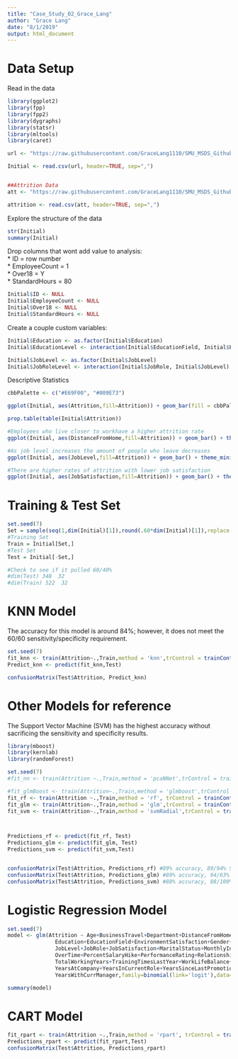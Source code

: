 ```yaml
---
title: "Case_Study_02_Grace_Lang"
author: "Grace Lang"
date: "8/1/2019"
output: html_document
---
```

# Data Setup
Read in the data
```r
library(ggplot2)
library(fpp)
library(fpp2)
library(dygraphs)
library(statsr)
library(mltools)
library(caret)

url <- "https://raw.githubusercontent.com/GraceLang1110/SMU_MSDS_Github/master/CaseStudy02/CaseStudy2-data.csv"

Initial <- read.csv(url, header=TRUE, sep=",")


##Attrition Data
att <- "https://raw.githubusercontent.com/GraceLang1110/SMU_MSDS_Github/master/CaseStudy02/CaseStudy2CompSet_NoAttrition.csv"

attrition <- read.csv(att, header=TRUE, sep=",")

```

Explore the structure of the data
```r
str(Initial)
summary(Initial)
```

Drop columns that wont add value to analysis:    
  * ID = row number    
  * EmployeeCount = 1    
  * Over18 = Y    
  * StandardHours = 80    
```r
Initial$ID <- NULL
Initial$EmployeeCount <- NULL
Initial$Over18 <- NULL
Initial$StandardHours <- NULL
```

Create a couple custom variables:
```r
Initial$Education <- as.factor(Initial$Education)
Initial$EducationLevel <- interaction(Initial$EducationField, Initial$Education)

Initial$JobLevel <- as.factor(Initial$JobLevel)
Initial$JobRoleLevel <- interaction(Initial$JobRole, Initial$JobLevel)

```

Descriptive Statistics
```r
cbbPalette <- c("#E69F00", "#009E73")

ggplot(Initial, aes(Attrition,fill=Attrition)) + geom_bar(fill = cbbPalette ) + theme_minimal() + theme(plot.title = element_text(hjust=0.5), legend.position ="none") + labs(x="Did Employee Leave Company?", y="Number of Employees", title = "Number of Employees Who Left Frito Lay") 

prop.table(table(Initial$Attrition))

#Employees who live closer to workhave a higher attrition rate
ggplot(Initial, aes(DistanceFromHome,fill=Attrition)) + geom_bar() + theme_minimal() + theme(plot.title = element_text(hjust=0.5)) + labs(x="Distance From Home", y="Number of Employees") 

#As job level increases the amount of people who leave decreases
ggplot(Initial, aes(JobLevel,fill=Attrition)) + geom_bar() + theme_minimal() + theme(plot.title = element_text(hjust=0.5)) + labs(x="Job Level", y="Number of Employees") 

#There are higher rates of attrition with lower job satisfaction
ggplot(Initial, aes(JobSatisfaction,fill=Attrition)) + geom_bar() + theme_minimal() + theme(plot.title = element_text(hjust=0.5)) + labs(x="Job Satisfaction", y="Number of Employees") 
```


# Training & Test Set
```r
set.seed(7)
Set = sample(seq(1,dim(Initial)[1]),round(.60*dim(Initial)[1]),replace = FALSE)
#Training Set
Train = Initial[Set,]
#Test Set
Test = Initial[-Set,]

#Check to see if it pulled 60/40% 
#dim(Test) 348  32
#dim(Train) 522  32

```

# KNN Model
The accuracy for this model is around 84%; however, it does not meet the 60/60 sensitivity/specificity requirement. 
```r
set.seed(7)
fit_knn <- train(Attrition~.,Train,method = 'knn',trControl = trainControl(method = 'repeatedcv',number = 3))
Predict_knn <- predict(fit_knn,Test)

confusionMatrix(Test$Attrition, Predict_knn)

```

# Other Models for reference
The Support Vector Machine (SVM) has the highest accuracy without sacrificing the sensitivity and specificity results. 
```r
library(mboost)
library(kernlab)
library(randomForest)

set.seed(7)
#fit_nn <- train(Attrition ~.,Train,method = 'pcaNNet',trControl = trainControl(method = 'repeatedcv',number = 3),tuneGrid = expand.grid(size = 25,decay = 0.01))

#fit_glmBoost <- train(Attrition~.,Train,method = 'glmboost',trControl = trainControl(method = 'repeatedcv',number = 3))
fit_rf <- train(Attrition ~.,Train,method = 'rf', trControl = trainControl(method = 'repeatedcv',number = 3)) 
fit_glm <- train(Attrition~.,Train,method = 'glm',trControl = trainControl(method = 'repeatedcv',number = 3))
fit_svm <- train(Attrition~.,Train,method = 'svmRadial',trControl = trainControl(method = 'repeatedcv',number = 3))



Predictions_rf <- predict(fit_rf, Test)
Predictions_glm <- predict(fit_glm, Test)
Predictions_svm <- predict(fit_svm,Test)


confusionMatrix(Test$Attrition, Predictions_rf) #89% accuracy, 89/94% Sens/Spec
confusionMatrix(Test$Attrition, Predictions_glm) #89% accuracy, 94/63% Sens/Spec
confusionMatrix(Test$Attrition, Predictions_svm) #88% accuracy, 88/100% Sens/Spec
```


# Logistic Regression Model
```r
set.seed(7)
model <- glm(Attrition ~ Age+BusinessTravel+Department+DistanceFromHome+
               Education+EducationField+EnvironmentSatisfaction+Gender+JobInvolvement+
               JobLevel+JobRole+JobSatisfaction+MaritalStatus+MonthlyIncome+NumCompaniesWorked+
               OverTime+PercentSalaryHike+PerformanceRating+RelationshipSatisfaction+
               TotalWorkingYears+TrainingTimesLastYear+WorkLifeBalance+ 
               YearsAtCompany+YearsInCurrentRole+YearsSinceLastPromotion+
               YearsWithCurrManager,family=binomial(link='logit'),data=Train)

summary(model)
```

# CART Model
```r
fit_rpart <- train(Attrition ~.,Train,method = 'rpart', trControl = trainControl(method = 'cv',number = 3))
Predictions_rpart <- predict(fit_rpart,Test)
confusionMatrix(Test$Attrition, Predictions_rpart)

```

